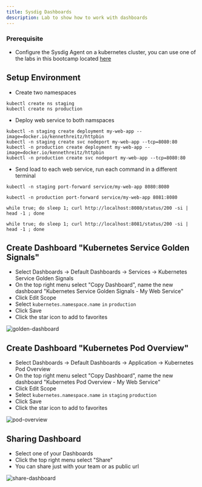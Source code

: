 ```yaml
---
title: Sysdig Dashboards
description: Lab to show how to work with dashboards
---
```



### Prerequisite

- Configure the Sysdig Agent on a kubernetes cluster, you can use one of the labs in this bootcamp located [here](/monitoring/sysdig/#activities)


## Setup Environment
- Create two namespaces
```shell
kubectl create ns staging
kubectl create ns production
```

- Deploy web service to both namspaces
```shell
kubectl -n staging create deployment my-web-app --image=docker.io/kennethreitz/httpbin
kubectl -n staging create svc nodeport my-web-app --tcp=8080:80
kubectl -n production create deployment my-web-app --image=docker.io/kennethreitz/httpbin
kubectl -n production create svc nodeport my-web-app --tcp=8080:80
```

- Send load to each web service, run each command in a different terminal
```shell
kubectl -n staging port-forward service/my-web-app 8080:8080
```
```shell
kubectl -n production port-forward service/my-web-app 8081:8080
```
```shell
while true; do sleep 1; curl http://localhost:8080/status/200 -si | head -1 ; done
```
```shell
while true; do sleep 1; curl http://localhost:8081/status/200 -si | head -1 ; done
```

## Create Dashboard "Kubernetes Service Golden Signals" 
- Select Dashboards -> Default Dashboards -> Services -> Kubernetes Service Golden Signals
- On the top right menu select "Copy Dashboard", name the new dashboard "Kubernetes Service Golden Signals - My Web Service"
- Click Edit Scope
- Select `kubernetes.namespace.name` `in` `production`
- Click Save
- Click the star icon to add to favorites

![golden-dashboard](./images/golden-signals.png)

## Create Dashboard "Kubernetes Pod Overview" 
- Select Dashboards -> Default Dashboards -> Application -> Kubernetes Pod Overview
- On the top right menu select "Copy Dashboard", name the new dashboard "Kubernetes Pod Overview - My Web Service"
- Click Edit Scope
- Select `kubernetes.namespace.name` `in` `staging` `production`
- Click Save
- Click the star icon to add to favorites

![pod-overview](./images/pod-overview.png)

## Sharing Dashboard
- Select one of your Dashboards
- Click the top right menu select "Share" 
- You can share just with your team or as public url

![share-dashboard](./images/share-dashboard.png)
